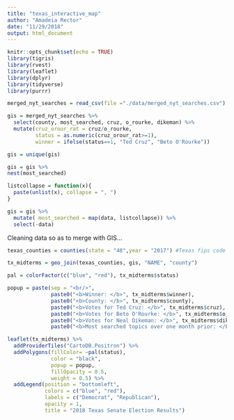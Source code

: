```yaml
---
title: "texas_interactive_map"
author: "Amadeia Rector"
date: "11/29/2018"
output: html_document
---
```


```r
knitr::opts_chunk$set(echo = TRUE)
library(tigris)
library(rvest)
library(leaflet)
library(dplyr)
library(tidyverse)
library(purrr)

```

```r
merged_nyt_searches = read_csv(file ="./data/merged_nyt_searches.csv") #previously merged_nyt_searches dataframe into a csv file

gis = merged_nyt_searches %>% 
  select(county, most_searched, cruz, o_rourke, dikeman) %>% 
  mutate(cruz_orour_rat = cruz/o_rourke,
         status = as.numeric(cruz_orour_rat>=1),
         winner = ifelse(status==1, "Ted Cruz", "Beto O'Rourke"))

gis = unique(gis) 

gis = gis %>% 
nest(most_searched) 

listcollapse = function(x){
  paste(unlist(x), collapse = ", ")
}

gis = gis %>% 
  mutate( most_searched = map(data, listcollapse)) %>% 
  select(-data)

```

Cleaning data so as to merge with GIS...
```r
texas_counties = counties(state = "48",year = "2017") #Texas fips code is 48, using most recent census data, 2017

tx_midterms = geo_join(texas_counties, gis, "NAME", "county")
```

```r
pal = colorFactor(c("blue", "red"), tx_midterms$status)

popup = paste(sep = "<br/>",
              paste0("<b>Winner: </b>", tx_midterms$winner),
              paste0("<b>County: </b>", tx_midterms$county),
              paste0("<b>Votes for Ted Cruz: </b>", tx_midterms$cruz),
              paste0("<b>Votes for Beto O'Rourke: </b>", tx_midterms$o_rourke),
              paste0("<b>Votes for Neal Dikeman: </b>", tx_midterms$dikeman),
              paste0("<b>Most searched topics over one month prior: </b>", tx_midterms$most_searched))
```

```r
leaflet(tx_midterms) %>% 
  addProviderTiles("CartoDB.Positron") %>% 
  addPolygons(fillColor= ~pal(status),
              color = "black",
              popup = popup,
              fillOpacity = 0.5,
              weight = 0.5) %>% 
  addLegend(position = "bottomleft",
            colors = c("blue", "red"),
            labels = c("Democrat", "Republican"),
            opacity = 1,
            title = "2018 Texas Senate Election Results")
```
